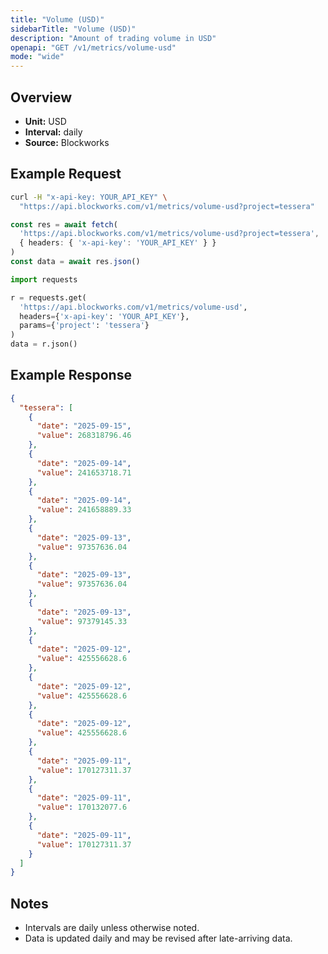 ```yaml
---
title: "Volume (USD)"
sidebarTitle: "Volume (USD)"
description: "Amount of trading volume in USD"
openapi: "GET /v1/metrics/volume-usd"
mode: "wide"
---
```


## Overview

- **Unit:** USD
- **Interval:** daily
- **Source:** Blockworks

## Example Request

<CodeGroup>

```bash cURL
curl -H "x-api-key: YOUR_API_KEY" \
  "https://api.blockworks.com/v1/metrics/volume-usd?project=tessera"
```

```typescript TypeScript
const res = await fetch(
  'https://api.blockworks.com/v1/metrics/volume-usd?project=tessera',
  { headers: { 'x-api-key': 'YOUR_API_KEY' } }
)
const data = await res.json()
```

```python Python
import requests

r = requests.get(
  'https://api.blockworks.com/v1/metrics/volume-usd',
  headers={'x-api-key': 'YOUR_API_KEY'},
  params={'project': 'tessera'}
)
data = r.json()
```

</CodeGroup>

## Example Response

```json
{
  "tessera": [
    {
      "date": "2025-09-15",
      "value": 268318796.46
    },
    {
      "date": "2025-09-14",
      "value": 241653718.71
    },
    {
      "date": "2025-09-14",
      "value": 241658889.33
    },
    {
      "date": "2025-09-13",
      "value": 97357636.04
    },
    {
      "date": "2025-09-13",
      "value": 97357636.04
    },
    {
      "date": "2025-09-13",
      "value": 97379145.33
    },
    {
      "date": "2025-09-12",
      "value": 425556628.6
    },
    {
      "date": "2025-09-12",
      "value": 425556628.6
    },
    {
      "date": "2025-09-12",
      "value": 425556628.6
    },
    {
      "date": "2025-09-11",
      "value": 170127311.37
    },
    {
      "date": "2025-09-11",
      "value": 170132077.6
    },
    {
      "date": "2025-09-11",
      "value": 170127311.37
    }
  ]
}
```

## Notes
- Intervals are daily unless otherwise noted.
- Data is updated daily and may be revised after late-arriving data.